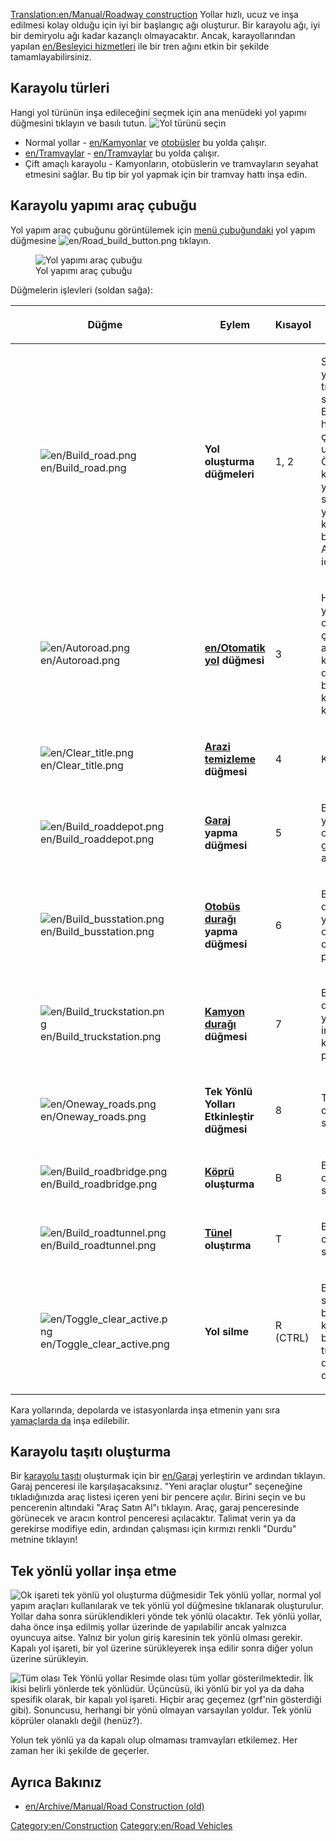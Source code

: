 [[Translation:en/Manual/Roadway construction]]
{{en/Table of contents}}
Yollar hızlı, ucuz ve inşa edilmesi kolay olduğu için iyi bir başlangıç ağı oluşturur.  Bir karayolu ağı, iyi bir demiryolu ağı kadar kazançlı olmayacaktır.  Ancak, karayollarından yapılan [[en/Besleyici hizmetleri]] ile bir tren ağını etkin bir şekilde tamamlayabilirsiniz.
==Karayolu türleri==
Hangi yol türünün inşa edileceğini seçmek için ana menüdeki yol yapımı düğmesini tıklayın ve basılı tutun.
[[File:en/Roadmenu.png|none|frame|Yol türünü seçin]]
* Normal yollar - [[en/Kamyonlar]] ve [[en/Manual/Base Set/Road Vehicles/Buses|otobüsler]] bu yolda çalışır.
* [[en/Tramvaylar]] - [[en/Tramvaylar]] bu yolda çalışır.
* Çift amaçlı karayolu - Kamyonların, otobüslerin ve tramvayların seyahat etmesini sağlar. Bu tip bir yol yapmak için bir tramvay hattı inşa edin.
==Karayolu yapımı araç çubuğu==
Yol yapım araç çubuğunu görüntülemek için [[en/Manual/Game interface#The_Menu_bar|menü çubuğundaki]] yol yapım düğmesine [[File:en/Road build button.png]] tıklayın.

[[File:en/Road constructionnew.png|none|frame|Yol yapımı araç çubuğu]]

Düğmelerin işlevleri (soldan sağa):
{| {{en/Wikitable}}
|- style="background:#efefef"
!width='46'|Düğme
!width='150'|Eylem
!Kısayol
!Açıklama
|-
|[[File:en/Build road.png]]
|'''Yol oluşturma düğmeleri'''||1, 2||Seçilen yönde bir yol oluşturur; tıklayıp sürükleyebilirsiniz. Bunun yarım kare hassasiyeti ile çalıştığını unutmayın. Örneğin, bir karenin sağ yarısını tıklayın ve sağa sürükleyin, yol yarım bir kareyle başlayacaktır. Aynısı bitiş karesi için de geçerlidir.
|-
|[[File:en/Autoroad.png]]||'''[[en/Otomatik yol]] düğmesi'''||3||Herhangi bir yönde yol oluşturmak için çok verimli bir araç (ilk başta kullanımı zor olsa da). Ctrl tuşuna basılıyken kullanılırsa yolu kolayca kaldırır.
|-
|[[File:en/Clear title.png]]||'''[[en/Manual/Landscaping|Arazi temizleme]] düğmesi'''||4||Kareleri temizler.
|-
|[[File:en/Build roaddepot.png]]||'''[[en/Manual/Depots|Garaj]] yapma düğmesi'''||5||Bir garaj yönlendirmeniz ve oluşturmanız için garaj penceresini açar.
|-
|[[File:en/Build busstation.png]]||'''[[en/Manual/Stations#Bus Stations|Otobüs durağı]] yapma düğmesi'''||6||Bir otobüs durağını yönlendirmeniz ve oluşturmanız için otobüs durağı penceresini açar.
|-
|[[File:en/Build truckstation.png]]||'''[[en/Manual/Stations#Truck Stations|Kamyon durağı]] düğmesi'''||7||Bir kamyon durağını yönlendirmeniz ve inşa etmeniz için kamyon durağı penceresini açar.
|-
|[[File:en/Oneway roads.png]]||'''Tek Yönlü Yolları Etkinleştir düğmesi'''||8||Tek yönlü yollar oluşturmanızı sağlar.
|-
|[[File:en/Build roadbridge.png]]||'''[[en/Manual/Bridges|Köprü]] oluşturma'''||B||Bir köprü oluşturmanızı sağlar.
|-
|[[File:en/Build roadtunnel.png]]||'''[[en/Manual/Tunnels|Tünel]] oluştırma'''||T||Bir tünel oluşturmanızı sağlar.
|-
|[[File:en/Toggle clear active.png]]||'''Yol silme'''||R (CTRL)||Başka bir araç seçin ve ardından bu öğeyi kaldırmak için bunu seçin. Ctrl tuşuna basarak durumu değiştirebilirsiniz.
|}

Kara yollarında, depolarda ve istasyonlarda inşa etmenin yanı sıra [[en/Archive/Manual/Settings/Build on slopes|yamaçlarda da]] inşa edilebilir.

==Karayolu taşıtı oluşturma==

Bir [[en/Manual/Road vehicles|karayolu taşıtı]] oluşturmak için bir [[en/Garaj]] yerleştirin ve ardından tıklayın. Garaj penceresi ile karşılaşacaksınız. "Yeni araçlar oluştur" seçeneğine tıkladığınızda araç listesi içeren yeni bir pencere açılır. Birini seçin ve bu pencerenin altındaki "Araç Satın Al"ı tıklayın. Araç, garaj penceresinde görünecek ve aracın kontrol penceresi açılacaktır. Talimat verin ya da gerekirse modifiye edin, ardından çalışması için kırmızı renkli "Durdu" metnine tıklayın!

==Tek yönlü yollar inşa etme==
[[File:en/Oneway.png|right|frame|Ok işareti tek yönlü yol oluşturma düğmesidir]]
Tek yönlü yollar, normal yol yapım araçları kullanılarak ve tek yönlü yol düğmesine tıklanarak oluşturulur. Yollar daha sonra sürüklendikleri yönde tek yönlü olacaktır. Tek yönlü yollar, daha önce inşa edilmiş yollar üzerinde de yapılabilir ancak yalnızca oyuncuya aitse. Yalnız bir yolun giriş karesinin tek yönlü olması gerekir. Kapalı yol işareti, bir yol üzerine sürükleyerek inşa edilir sonra diğer yolun üzerine sürükleyin.

[[File:en/Oneways.png|left|frame|Tüm olası Tek Yönlü yollar]]
Resimde olası tüm yollar gösterilmektedir. İlk ikisi belirli yönlerde tek yönlüdür. Üçüncüsü, iki yönlü bir yol ya da daha spesifik olarak, bir kapalı yol işareti. Hiçbir araç geçemez (grf'nin gösterdiği gibi). Sonuncusu, herhangi bir yönü olmayan varsayılan yoldur. Tek yönlü köprüler olanaklı değil (henüz?).

Yolun tek yönlü ya da kapalı olup olmaması tramvayları etkilemez. Her zaman her iki şekilde de geçerler.

==Ayrıca Bakınız==
*[[en/Archive/Manual/Road Construction (old)]]

[[Category:en/Construction]]
[[Category:en/Road Vehicles]]